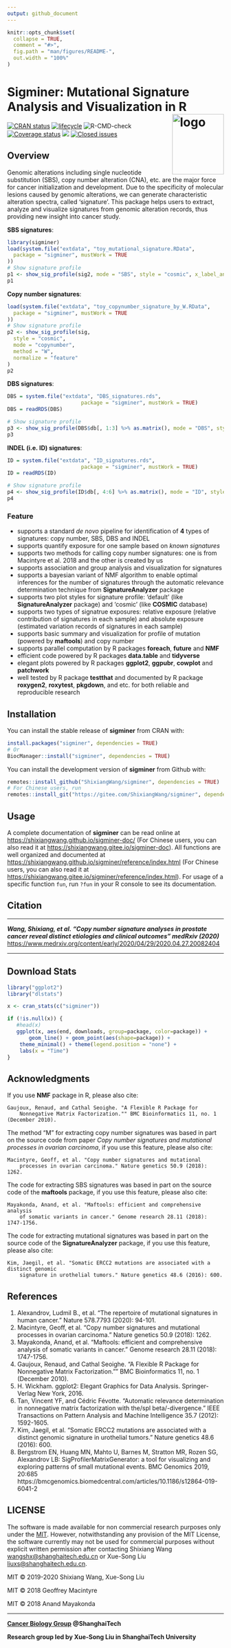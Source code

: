 ```yaml
---
output: github_document
---
```


<!-- README.md is generated from README.Rmd. Please edit that file -->

```r
knitr::opts_chunk$set(
  collapse = TRUE,
  comment = "#>",
  fig.path = "man/figures/README-",
  out.width = "100%"
)
```


# Sigminer: Mutational Signature Analysis and Visualization in R <img src="man/figures/logo.png" align="right"  height="140" width="120" alt="logo"/>

[![CRAN status](https://www.r-pkg.org/badges/version/sigminer)](https://cran.r-project.org/package=sigminer)
[![lifecycle](https://img.shields.io/badge/lifecycle-stable-blue.svg)](https://www.tidyverse.org/lifecycle/#stable)
![R-CMD-check](https://github.com/ShixiangWang/sigminer/workflows/R-CMD-check/badge.svg)
[![Coverage status](https://codecov.io/gh/ShixiangWang/sigminer/branch/master/graph/badge.svg)](https://codecov.io/github/ShixiangWang/sigminer?branch=master) 
[![](http://cranlogs.r-pkg.org/badges/grand-total/sigminer?color=orange)](https://cran.r-project.org/package=sigminer)
[![Closed issues](https://img.shields.io/github/issues-closed/ShixiangWang/sigminer.svg)](https://github.com/ShixiangWang/sigminer/issues?q=is%3Aissue+is%3Aclosed)


## Overview

Genomic alterations including single nucleotide substitution (SBS),
copy number alteration (CNA), etc. are the major force for cancer
initialization and development. Due to the specificity of molecular
lesions caused by genomic alterations, we can generate characteristic
alteration spectra, called 'signature'. This package helps users to
extract, analyze and visualize signatures from genomic alteration records,
thus providing new insight into cancer study.

**SBS signatures**:

```r
library(sigminer)
load(system.file("extdata", "toy_mutational_signature.RData",
  package = "sigminer", mustWork = TRUE
))
# Show signature profile
p1 <- show_sig_profile(sig2, mode = "SBS", style = "cosmic", x_label_angle = 90)
p1

```

**Copy number signatures**:

```r
load(system.file("extdata", "toy_copynumber_signature_by_W.RData",
  package = "sigminer", mustWork = TRUE
))
# Show signature profile
p2 <- show_sig_profile(sig,
  style = "cosmic",
  mode = "copynumber",
  method = "W",
  normalize = "feature"
)
p2
```

**DBS signatures**:

```r
DBS = system.file("extdata", "DBS_signatures.rds",
                        package = "sigminer", mustWork = TRUE)
DBS = readRDS(DBS)

# Show signature profile
p3 <- show_sig_profile(DBS$db[, 1:3] %>% as.matrix(), mode = "DBS", style = "cosmic", check_sig_names = F)
p3
```

**INDEL (i.e. ID) signatures**:

```r
ID = system.file("extdata", "ID_signatures.rds",
                        package = "sigminer", mustWork = TRUE)
ID = readRDS(ID)

# Show signature profile
p4 <- show_sig_profile(ID$db[, 4:6] %>% as.matrix(), mode = "ID", style = "cosmic", check_sig_names = F)
p4
```

### Feature

- supports a standard *de novo* pipeline for identification of **4** types of signatures: copy number, SBS, DBS and INDEL
- supports quantify exposure for one sample based on *known signatures*
- supports two methods for calling copy number signatures: one is from Macintyre et al. 2018 and the other is created by us
- supports association and group analysis and visualization for signatures
- supports a bayesian variant of NMF algorithm to enable optimal inferences for the number of signatures through the automatic relevance determination technique from **SignatureAnalyzer** package
- supports two plot styles for signature profile: 'default' (like **SignatureAnalyzer** package) and 'cosmic' (like **COSMIC** database)
- supports two types of signatrue exposures: relative exposure (relative contribution of signatures in each sample) and absolute exposure (estimated variation records of signatures in each sample)
- supports basic summary and visualization for profile of mutation (powered by **maftools**) and copy number
- supports parallel computation by R packages **foreach**, **future** and **NMF**
- efficient code powered by R packages **data.table** and **tidyverse**
- elegant plots powered by R packages **ggplot2**, **ggpubr**, **cowplot** and **patchwork**
- well tested by R package **testthat** and documented by R package **roxygen2**, **roxytest**, **pkgdown**, and etc.
for both reliable and reproducible research

## Installation

You can install the stable release of **sigminer** from CRAN with:

```r
install.packages("sigminer", dependencies = TRUE)
# Or
BiocManager::install("sigminer", dependencies = TRUE)
```

You can install the development version of **sigminer** from Github with:

```r
remotes::install_github("ShixiangWang/sigminer", dependencies = TRUE)
# For Chinese users, run 
remotes::install_git("https://gitee.com/ShixiangWang/sigminer", dependencies = TRUE)
```

## Usage

A complete documentation of **sigminer** can be read online at <https://shixiangwang.github.io/sigminer-doc/> (For Chinese users, you can also read it at <https://shixiangwang.gitee.io/sigminer-doc>).
All functions are well organized and documented at <https://shixiangwang.github.io/sigminer/reference/index.html> (For Chinese users, you can also read it at <https://shixiangwang.gitee.io/sigminer/reference/index.html>).
For usage of a specific function `fun`, run `?fun` in your R console to see its documentation.


## Citation

***

***Wang, Shixiang, et al. "Copy number signature analyses in prostate cancer reveal distinct etiologies and clinical outcomes" medRxiv (2020)*** <https://www.medrxiv.org/content/early/2020/04/29/2020.04.27.20082404>

***

## Download Stats

```r
library("ggplot2")
library("dlstats")

x <- cran_stats(c("sigminer"))

if (!is.null(x)) {
   #head(x)
   ggplot(x, aes(end, downloads, group=package, color=package)) +
       geom_line() + geom_point(aes(shape=package)) + 
    theme_minimal() + theme(legend.position = "none") +
    labs(x = "Time")
}
```


## Acknowledgments

If you use **NMF** package in R, please also cite:

```
Gaujoux, Renaud, and Cathal Seoighe. "A Flexible R Package for 
    Nonnegative Matrix Factorization."" BMC Bioinformatics 11, no. 1 (December 2010).
```

The method "M" for extracting copy number signatures was based in part on the source code 
from paper *Copy number signatures and mutational processes in ovarian carcinoma*, 
if you use this feature, please also cite:

```
Macintyre, Geoff, et al. "Copy number signatures and mutational
    processes in ovarian carcinoma." Nature genetics 50.9 (2018): 1262.
```

The code for extracting SBS signatures was based in part on the source 
code of the **maftools** package, if you use this feature, please also cite:

```
Mayakonda, Anand, et al. "Maftools: efficient and comprehensive analysis
    of somatic variants in cancer." Genome research 28.11 (2018): 1747-1756.
```

The code for extracting mutational signatures was based in part on the source 
code of the **SignatureAnalyzer** package, if you use this feature, please also cite:

```
Kim, Jaegil, et al. "Somatic ERCC2 mutations are associated with a distinct genomic
    signature in urothelial tumors." Nature genetics 48.6 (2016): 600.
```

## References

1. Alexandrov, Ludmil B., et al. "The repertoire of mutational signatures in human cancer." Nature 578.7793 (2020): 94-101.
2. Macintyre, Geoff, et al. "Copy number signatures and mutational processes in ovarian carcinoma." Nature genetics 50.9 (2018): 1262.
3. Mayakonda, Anand, et al. "Maftools: efficient and comprehensive analysis of somatic variants in cancer." Genome research 28.11 (2018): 1747-1756.
4. Gaujoux, Renaud, and Cathal Seoighe. "A Flexible R Package for Nonnegative Matrix Factorization."" BMC Bioinformatics 11, no. 1 (December 2010).
5. H. Wickham. ggplot2: Elegant Graphics for Data Analysis. Springer-Verlag New York, 2016.
6. Tan, Vincent YF, and Cédric Févotte. "Automatic relevance determination in nonnegative matrix factorization with the/spl beta/-divergence." IEEE Transactions on Pattern Analysis and Machine Intelligence 35.7 (2012): 1592-1605.
7. Kim, Jaegil, et al. "Somatic ERCC2 mutations are associated with a distinct genomic signature in urothelial tumors." Nature genetics 48.6 (2016): 600.
8. Bergstrom EN, Huang MN, Mahto U, Barnes M, Stratton MR, Rozen SG, Alexandrov LB: SigProfilerMatrixGenerator: a tool for visualizing and exploring patterns of small mutational events. BMC Genomics 2019, 20:685
https://bmcgenomics.biomedcentral.com/articles/10.1186/s12864-019-6041-2

## LICENSE

The software is made available for non commercial research purposes only under the [MIT](https://github.com/ShixiangWang/sigminer/blob/master/LICENSE.md).
However, notwithstanding any provision of the MIT License, the software currently may not be used for commercial purposes
without explicit written permission after contacting Shixiang Wang <wangshx@shanghaitech.edu.cn> or 
Xue-Song Liu <liuxs@shanghaitech.edu.cn>.

MIT &copy; 2019-2020 Shixiang Wang, Xue-Song Liu

MIT &copy; 2018 Geoffrey Macintyre

MIT &copy; 2018 Anand Mayakonda


***

**[Cancer Biology Group](https://github.com/XSLiuLab) @ShanghaiTech**

**Research group led by Xue-Song Liu in ShanghaiTech University**
